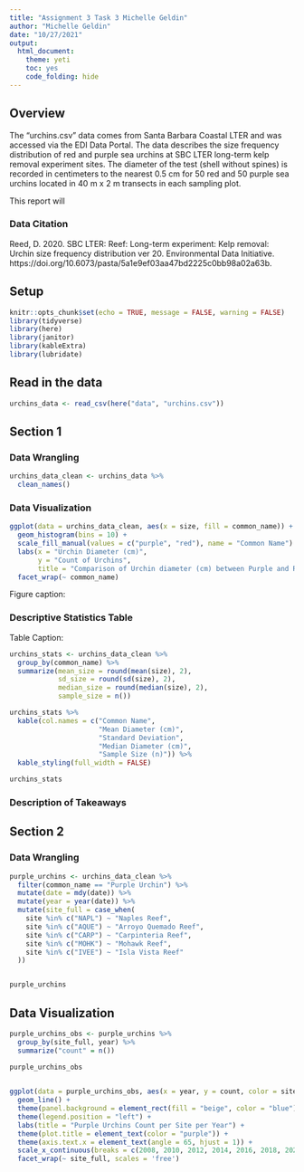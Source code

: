 ```yaml
---
title: "Assignment 3 Task 3 Michelle Geldin"
author: "Michelle Geldin"
date: "10/27/2021"
output:  
  html_document: 
    theme: yeti
    toc: yes
    code_folding: hide
---
```

## Overview

The "urchins.csv" data comes from Santa Barbara Coastal LTER and was accessed via the EDI Data Portal. The data describes the size frequency distribution of red and purple sea urchins at SBC LTER long-term kelp removal experiment sites. The diameter of the test (shell without spines) is recorded in centimeters to the nearest 0.5 cm for 50 red and 50 purple sea urchins located in 40 m x 2 m transects in each sampling plot.

This report will 

### Data Citation

Reed, D. 2020. SBC LTER: Reef: Long-term experiment: Kelp removal: Urchin size frequency distribution ver 20. Environmental Data Initiative. https://doi.org/10.6073/pasta/5a1e9ef03aa47bd2225c0bb98a02a63b.

## Setup

```r
knitr::opts_chunk$set(echo = TRUE, message = FALSE, warning = FALSE)
library(tidyverse)
library(here)
library(janitor)
library(kableExtra)
library(lubridate)
```

## Read in the data

```r
urchins_data <- read_csv(here("data", "urchins.csv"))
```

## Section 1

### Data Wrangling

```r
urchins_data_clean <- urchins_data %>%
  clean_names()
```

### Data Visualization

```r
ggplot(data = urchins_data_clean, aes(x = size, fill = common_name)) +
  geom_histogram(bins = 10) +
  scale_fill_manual(values = c("purple", "red"), name = "Common Name") +
  labs(x = "Urchin Diameter (cm)",
       y = "Count of Urchins",
       title = "Comparison of Urchin diameter (cm) between Purple and Red Urchins") +
  facet_wrap(~ common_name)
```

Figure caption:


### Descriptive Statistics Table

Table Caption:

```r
urchins_stats <- urchins_data_clean %>%
  group_by(common_name) %>%
  summarize(mean_size = round(mean(size), 2),
            sd_size = round(sd(size), 2),
            median_size = round(median(size), 2),
            sample_size = n())

urchins_stats %>%
  kable(col.names = c("Common Name",
                      "Mean Diameter (cm)",
                      "Standard Deviation",
                      "Median Diameter (cm)", 
                      "Sample Size (n)")) %>%
  kable_styling(full_width = FALSE)

urchins_stats
```

### Description of Takeaways


## Section 2

### Data Wrangling

```r
purple_urchins <- urchins_data_clean %>%
  filter(common_name == "Purple Urchin") %>%
  mutate(date = mdy(date)) %>%
  mutate(year = year(date)) %>%
  mutate(site_full = case_when(
    site %in% c("NAPL") ~ "Naples Reef",
    site %in% c("AQUE") ~ "Arroyo Quemado Reef",
    site %in% c("CARP") ~ "Carpinteria Reef",
    site %in% c("MOHK") ~ "Mohawk Reef",
    site %in% c("IVEE") ~ "Isla Vista Reef"
  ))


purple_urchins

```

## Data Visualization

```r
purple_urchins_obs <- purple_urchins %>%
  group_by(site_full, year) %>%
  summarize("count" = n()) 

purple_urchins_obs
  
```

```r
ggplot(data = purple_urchins_obs, aes(x = year, y = count, color = site_full)) +
  geom_line() +
  theme(panel.background = element_rect(fill = "beige", color = "blue")) +
  theme(legend.position = "left") +
  labs(title = "Purple Urchins Count per Site per Year") +
  theme(plot.title = element_text(color = "purple")) +
  theme(axis.text.x = element_text(angle = 65, hjust = 1)) +
  scale_x_continuous(breaks = c(2008, 2010, 2012, 2014, 2016, 2018, 2020)) +
  facet_wrap(~ site_full, scales = 'free')
```

